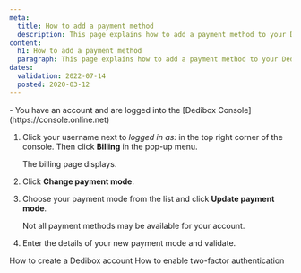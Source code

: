 ```yaml
---
meta:
  title: How to add a payment method
  description: This page explains how to add a payment method to your Dedibox console.
content:
  h1: How to add a payment method
  paragraph: This page explains how to add a payment method to your Dedibox console.
dates:
  validation: 2022-07-14
  posted: 2020-03-12
---
```


<Message type="requirement">
  - You have an account and are logged into the [Dedibox Console](https://console.online.net) 
</Message>

1. Click your username next to _logged in as:_ in the top right corner of the console. Then click **Billing** in the pop-up menu.
    <Lightbox src="scaleway-dedibox-popup.webp" alt="" />

   The billing page displays.
2. Click **Change payment mode**.
3. Choose your payment mode from the list and click **Update payment mode**.
    <Lightbox src="scaleway-dedibox-new-paymentmode.webp" alt="" />

    <Message type="note">
      Not all payment methods may be available for your account.
    </Message>
4. Enter the details of your new payment mode and validate.

<Navigation title="See Also">
  <PreviousButton to="/dedibox-console/my-account/how-to/create-a-dedibox-account/">How to create a Dedibox account</PreviousButton>
  <NextButton to="/dedibox-console/my-account/how-to/enable-two-factor-authentication/">How to enable two-factor authentication</NextButton>
</Navigation>
